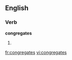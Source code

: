 ==English==

===Verb===
'''congregates'''

# {{third-person singular of|[[congregate]]}}

[[fr:congregates]]
[[vi:congregates]]